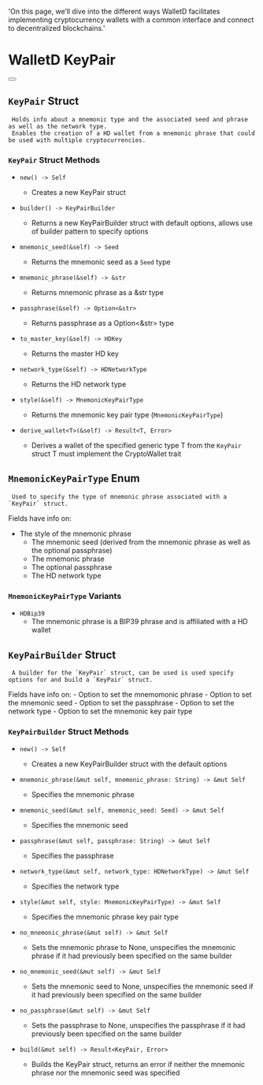   'On this page, we’ll dive into the different ways WalletD facilitates implementing cryptocurrency wallets with a common interface and connect to decentralized blockchains.'

# WalletD KeyPair

<div className="not-prose">
  <Button
    href="/bitcoin_wallet"
    variant="text"
    arrow="right"
    children="Check out our high-level guide on WalletD for examples"
  />
</div>

## `KeyPair` Struct
	 Holds info about a mnemonic type and the associated seed and phrase as well as the network type.
	 Enables the creation of a HD wallet from a mnemonic phrase that could be used with multiple cryptocurrencies.

### `KeyPair` Struct Methods

- `new() -> Self` 
	 -	 Creates a new KeyPair struct

- `builder() -> KeyPairBuilder` 
	 -	 Returns a new KeyPairBuilder struct with default options, allows use of builder pattern to specify options

- `mnemonic_seed(&self) -> Seed` 
	 -	 Returns the mnemonic seed as a `Seed` type

- `mnemonic_phrase(&self) -> &str` 
	 -	 Returns mnemonic phrase as a &str type

- `passphrase(&self) -> Option<&str>` 
	 -	 Returns passphrase as a Option\<&str\> type

- `to_master_key(&self) -> HDKey` 
	 -	 Returns the master HD key

- `network_type(&self) -> HDNetworkType` 
	 -	 Returns the HD network type

- `style(&self) -> MnemonicKeyPairType` 
	 -	 Returns the mnemonic key pair type (`MnemonicKeyPairType`)

- `derive_wallet<T>(&self) -> Result<T, Error>`
	 -	 Derives a wallet of the specified generic type T from the `KeyPair` struct
	 T must implement the CryptoWallet trait

## `MnemonicKeyPairType` Enum
	 Used to specify the type of mnemonic phrase associated with a `KeyPair` struct.

   Fields have info on:
   - The style of the mnemonic phrase
	 - The mnemonic seed (derived from the mnemonic phrase as well as the optional passphrase)
	 - The mnemonic phrase
	 - The optional passphrase
	 - The HD network type

### `MnemonicKeyPairType` Variants	 
  - `HDBip39`
	  - The mnemonic phrase is a BIP39 phrase and is affiliated with a HD wallet

## `KeyPairBuilder` Struct
	 A builder for the `KeyPair` struct, can be used is used specify options for and build a `KeyPair` struct.
   Fields have info on:
    -	 Option to set the mnemomonic phrase
	  - Option to set the mnemonic seed
	  - Option to set the passphrase
	  - Option to set the network type
	  - Option to set the mnemonic key pair type
	 
### `KeyPairBuilder` Struct Methods

- `new() -> Self `
	 - Creates a new KeyPairBuilder struct with the default options

- `mnemonic_phrase(&mut self, mnemonic_phrase: String) -> &mut Self` 
	 -	 Specifies the mnemonic phrase

- `mnemonic_seed(&mut self, mnemonic_seed: Seed) -> &mut Self` 
	 -	 Specifies the mnemonic seed

- `passphrase(&mut self, passphrase: String) -> &mut Self` 
	 -	 Specifies the passphrase

- `network_type(&mut self, network_type: HDNetworkType) -> &mut Self` 
	 -	 Specifies the network type

- `style(&mut self, style: MnemonicKeyPairType) -> &mut Self` 
	 -	 Specifies the mnemonic phrase key pair type

- `no_mnemonic_phrase(&mut self) -> &mut Self` 
	 -	 Sets the mnemonic phrase to None, unspecifies the mnemonic phrase if it had previously been specified on the same builder

- `no_mnemonic_seed(&mut self) -> &mut Self` 
	 -	 Sets the mnemonic seed to None, unspecifies the mnemonic seed if it had previously been specified on the same builder

- `no_passphrase(&mut self) -> &mut Self` 
	 -	 Sets the passphrase to None, unspecifies the passphrase if it had previously been specified on the same builder

- `build(&mut self) -> Result<KeyPair, Error>` 
	 -	 Builds the KeyPair struct, returns an error if neither the mnemonic phrase nor the mnemonic seed was specified



